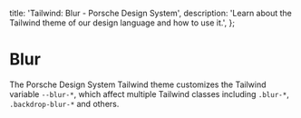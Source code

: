 
  title: 'Tailwind: Blur - Porsche Design System',
  description: 'Learn about the Tailwind theme of our design language and how to use it.',
};

# Blur

<TableOfContents headings={[]} />

The Porsche Design System Tailwind theme customizes the Tailwind variable `--blur-*`, which affect multiple Tailwind
classes including `.blur-*`, `.backdrop-blur-*` and others.

<ComponentStory story={blurStory} />
